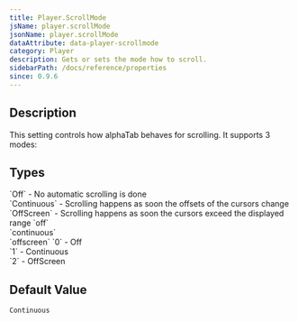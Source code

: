 ```yaml
---
title: Player.ScrollMode
jsName: player.scrollMode
jsonName: player.scrollMode
dataAttribute: data-player-scrollmode
category: Player
description: Gets or sets the mode how to scroll.
sidebarPath: /docs/reference/properties
since: 0.9.6
---
```



## Description

This setting controls how alphaTab behaves for scrolling. It supports 3 modes: 

<PropertyDescription metadata={metadata} />

## Types

<TypeTable>
    <TypeRow type="net" name="AlphaTab.ScrollMode">
        `Off` - No automatic scrolling is done<br />
        `Continuous` - Scrolling happens as soon the offsets of the cursors change<br />
        `OffScreen` - Scrolling happens as soon the cursors exceed the displayed range
    </TypeRow>
    <TypeRow type="json-html" name="string">
        `off`<br />
        `continuous`<br />
        `offscreen`
    </TypeRow>
    <TypeRow type="js" name="int">
        `0` - Off<br />
        `1` - Continuous<br />
        `2` - OffScreen
    </TypeRow>
</TypeTable>

## Default Value

`Continuous`